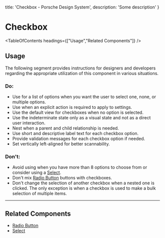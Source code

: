 
  title: 'Checkbox - Porsche Design System',
  description: 'Some description'
}

# Checkbox <ComponentStatus tagName="p-checkbox"></ComponentStatus>

<TableOfContents headings={["Usage","Related Components"]} />

## Usage

The following segment provides instructions for designers and developers regarding the appropriate utilization of this
component in various situations.

### Do:

- Use for a list of options when you want the user to select one, none, or multiple options.
- Use when an explicit action is required to apply to settings.
- Use the default view for checkboxes when no option is selected.
- Use the indeterminate state only as a visual state and not as a direct user interaction.
- Nest when a parent and child relationship is needed.
- Use short and descriptive label text for each checkbox option.
- Provide validation messages for each checkbox option if needed.
- Set vertically left-aligned for better scannability.

### Don't:

- Avoid using when you have more than 8 options to choose from or consider using a [Select](/components/select-wrapper).
- Don't mix [Radio Button](/components/radio-button-wrapper) buttons with checkboxes.
- Don't change the selection of another checkbox when a nested one is clicked. The only exception is when a checkbox is
used to make a bulk selection of multiple items.

---

## Related Components

- [Radio Button](/components/radio-button-wrapper)
- [Select](/components/select-wrapper)
